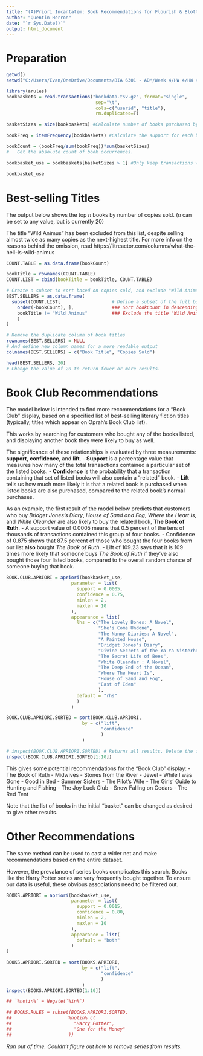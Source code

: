 ```yaml
---
title: "(A)Priori Incantatem: Book Recommendations for Flourish & Blotts"
author: "Quentin Herron"
date: "`r Sys.Date()`"
output: html_document
---
```


# Preparation

```r
getwd()
setwd("C:/Users/Evan/OneDrive/Documents/BIA 6301 - ADM/Week 4/HW 4/HW 4 Git/data")

library(arules) 
bookbaskets = read.transactions("bookdata.tsv.gz", format="single",
                                 sep="\t", 
                                 cols=c("userid", "title"),
                                 rm.duplicates=T)

basketSizes = size(bookbaskets) #Calculate number of books purchased by "userID"

bookFreq = itemFrequency(bookbaskets) #Calculate the support for each book title 

bookCount = (bookFreq/sum(bookFreq))*sum(basketSizes) 
#   Get the absolute count of book occurrences. 

bookbasket_use = bookbaskets[basketSizes > 1] #Only keep transactions with more than one book purchased. 

bookbasket_use
```

# Best-selling Titles

The output below shows the top *n* books by number of copies sold. (*n* can be set to any value, but is currently 20)

The title "Wild Animus" has been excluded from this list, despite selling almost twice as many copies as the next-highest title. For more info on the reasons behind the omission, read https://litreactor.com/columns/what-the-hell-is-wild-animus

```r
COUNT.TABLE = as.data.frame(bookCount)

bookTitle = rownames(COUNT.TABLE)
COUNT.LIST = cbind(bookTitle = bookTitle, COUNT.TABLE)

# Create a subset to sort based on copies sold, and exclude "Wild Animus".
BEST.SELLERS = as.data.frame(
  subset(COUNT.LIST[                   # Define a subset of the full book list by the criteria below
    order(-bookCount), ],              ### Sort bookCount in descending order
    bookTitle != "Wild Animus"         ### Exclude the title "Wild Animus"
    )
) 

# Remove the duplicate column of book titles
rownames(BEST.SELLERS) = NULL
# And define new column names for a more readable output
colnames(BEST.SELLERS) = c("Book Title", "Copies Sold")

head(BEST.SELLERS, 20)
# Change the value of 20 to return fewer or more results.
```

# Book Club Recommendations

The model below is intended to find more recommendations for a "Book Club" display, based on a specified list of best-selling literary fiction titles (typically, titles which appear on Oprah's Book Club list).

This works by searching for customers who bought any of the books listed, and displaying another book they were likely to buy as well.

The significance of these relationships is evaluated by three measurements: **support**, **confidence**, and **lift**.
- **Support** is a percentage value that measures how many of the total transactions contained a particular set of the listed books.
- **Confidence** is the probability that a transaction containing that set of listed books will also contain a "related" book.
- **Lift** tells us how much more likely it is that a related book is purchased when listed books are also purchased, compared to the related book's normal purchases.

As an example, the first result of the model below predicts that customers who buy *Bridget Jones's Diary*, *House of Sand and Fog*, *Where the Heart Is*, and *White Oleander* are also likely to buy the related book, **The Book of Ruth**.
- A support value of 0.0005 means that 0.5 percent of the tens of thousands of transactions contained this group of four books.
- Confidence of 0.875 shows that 87.5 percent of those who bought the four books from our list **also** bought *The Book of Ruth*.
- Lift of 109.23 says that it is 109 times more likely that someone buys *The Book of Ruth* if they've also bought those four listed books, compared to the overall random chance of someone buying that book.

```r
BOOK.CLUB.APRIORI = apriori(bookbasket_use,
                        parameter = list(
                          support = 0.0005,
                          confidence = 0.75,
                          minlen = 2,
                          maxlen = 10
                        ),
                        appearance = list(
                          lhs = c("The Lovely Bones: A Novel",
                                  "She's Come Undone",
                                  "The Nanny Diaries: A Novel",
                                  "A Painted House",
                                  "Bridget Jones's Diary",
                                  "Divine Secrets of the Ya-Ya Sisterhood: A Novel",
                                  "The Secret Life of Bees",
                                  "White Oleander : A Novel",
                                  "The Deep End of the Ocean",
                                  "Where The Heart Is",
                                  "House of Sand and Fog",
                                  "East of Eden"
                                  ),
                          default = "rhs"
                          )
                        )

BOOK.CLUB.APRIORI.SORTED = sort(BOOK.CLUB.APRIORI,
                            by = c("lift",
                                   "confidence"
                                   )
                            )

# inspect(BOOK.CLUB.APRIORI.SORTED) # Returns all results. Delete the first #
inspect(BOOK.CLUB.APRIORI.SORTED[1:10])
```

This gives some potential recommendations for the "Book Club" display:
- The Book of Ruth
- Midwives
- Stones from the River
- Jewel
- While I was Gone
- Good in Bed
- Summer Sisters
- The Pilot's Wife
- The Girls' Guide to Hunting and Fishing
- The Joy Luck Club
- Snow Falling on Cedars
- The Red Tent

Note that the list of books in the initial "basket" can be changed as desired to give other results.


# Other Recommendations

The same method can be used to cast a wider net and make recommendations based on the entire dataset.

However, the prevalance of series books complicates this search. Books like the Harry Potter series are very frequently bought together. To ensure our data is useful, these obvious associations need to be filtered out.

```r
BOOKS.APRIORI = apriori(bookbasket_use,
                        parameter = list(
                          support = 0.0015,
                          confidence = 0.80,
                          minlen = 2,
                          maxlen = 10
                        ),
                        appearance = list(
                          default = "both"
                        )
)

BOOKS.APRIORI.SORTED = sort(BOOKS.APRIORI,
                            by = c("lift",
                                   "confidence"
                                   )
                            )
inspect(BOOKS.APRIORI.SORTED[1:10])

## `%notin%` = Negate(`%in%`)

## BOOKS.RULES = subset(BOOKS.APRIORI.SORTED, 
##                     %notin% c(
##                       "Harry Potter",
##                       "One for the Money"
##                     ))
```

*Ran out of time. Couldn't figure out how to remove series from results.*


